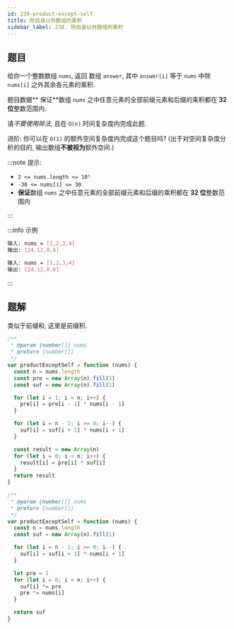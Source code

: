 ```yaml
---
id: 238-product-except-self
title: 除自身以外数组的乘积
sidebar_label: 238. 除自身以外数组的乘积
---
```


## 题目

给你一个整数数组 `nums`, 返回 数组 `answer`, 其中 `answer[i]` 等于 `nums` 中除 `nums[i]` 之外其余各元素的乘积.

题目数据** 保证**数组 `nums` 之中任意元素的全部前缀元素和后缀的乘积都在 **32 位**整数范围内.

请*不要使用除法*, 且在 `O(n)` 时间复杂度内完成此题.

进阶: 你可以在 `O(1)` 的额外空间复杂度内完成这个题目吗? (出于对空间复杂度分析的目的, 输出数组**不被视为**额外空间.)

:::note 提示:

- `2 <= nums.length <= 10⁵`
- `-30 <= nums[i] <= 30`
- **保证**数组 `nums` 之中任意元素的全部前缀元素和后缀的乘积都在 **32 位**整数范围内

:::

:::info 示例

```bash
输入: nums = [1,2,3,4]
输出: [24,12,8,6]
```

```bash
输入: nums = [1,2,3,4]
输出: [24,12,8,6]
```

:::

## 题解

类似于前缀和, 这里是前缀积.


<Tabs>
  <TabItem value="JavaScript - O(n) 空间复杂度" label="JavaScript - O(n) 空间复杂度" default>

```ts
/**
 * @param {number[]} nums
 * @return {number[]}
 */
var productExceptSelf = function (nums) {
  const n = nums.length
  const pre = new Array(n).fill(1)
  const suf = new Array(n).fill(1)

  for (let i = 1; i < n; i++) {
    pre[i] = pre[i - 1] * nums[i - 1]
  }

  for (let i = n - 2; i >= 0; i--) {
    suf[i] = suf[i + 1] * nums[i + 1]
  }

  const result = new Array(n)
  for (let i = 0; i < n; i++) {
    result[i] = pre[i] * suf[i]
  }
  return result
}
```

</TabItem>
<TabItem value="JavaScript - O(1) 空间复杂度" label="JavaScript - O(1) 空间复杂度">

```ts
/**
 * @param {number[]} nums
 * @return {number[]}
 */
var productExceptSelf = function (nums) {
  const n = nums.length
  const suf = new Array(n).fill(1)

  for (let i = n - 2; i >= 0; i--) {
    suf[i] = suf[i + 1] * nums[i + 1]
  }

  let pre = 1
  for (let i = 0; i < n; i++) {
    suf[i] *= pre
    pre *= nums[i]
  }

  return suf
}
```

</TabItem>
</Tabs>
